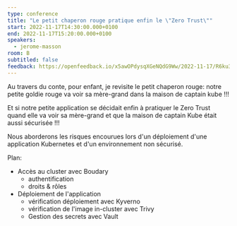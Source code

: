 ```yaml
---
type: conference
title: "Le petit chaperon rouge pratique enfin le \"Zero Trust\""
start: 2022-11-17T14:30:00.000+0100
end: 2022-11-17T15:20:00.000+0100
speakers:
  - jerome-masson
room: B
subtitled: false
feedback: https://openfeedback.io/x5awOPdysqXGeNQdG9Ww/2022-11-17/R6ku3HBzVQPpzOJmu6bP
---
```


Au travers du conte, pour enfant, je revisite le petit chaperon rouge: notre petite goldie rouge va voir sa mère-grand dans la maison de captain kube !!!

Et si notre petite application se décidait enfin à pratiquer le Zero Trust quand elle va voir sa mère-grand et que la maison de captain Kube était aussi sécurisée !!!

Nous aborderons les risques encourues lors d'un déploiement d'une application Kubernetes et d'un environnement non sécurisé.

Plan:

- Accès au cluster avec Boudary
  - authentification
  - droits & rôles
- Déploiement de l'application
  - vérification déploiement avec Kyverno
  - vérification de l'image in-cluster avec Trivy
  - Gestion des secrets avec Vault